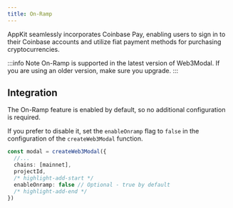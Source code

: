 ```yaml
---
title: On-Ramp
---
```


AppKit seamlessly incorporates Coinbase Pay, enabling users to sign in to their Coinbase accounts and utilize fiat payment methods for purchasing cryptocurrencies.

:::info Note
On-Ramp is supported in the latest version of Web3Modal. If you are using an older version, make sure you upgrade.
:::

## Integration

The On-Ramp feature is enabled by default, so no additional configuration is required.

If you prefer to disable it, set the `enableOnramp` flag to `false` in the configuration of the `createWeb3Modal` function.

```ts
const modal = createWeb3Modal({
  //...
  chains: [mainnet],
  projectId,
  /* highlight-add-start */
  enableOnramp: false // Optional - true by default
  /* highlight-add-end */
})
```
